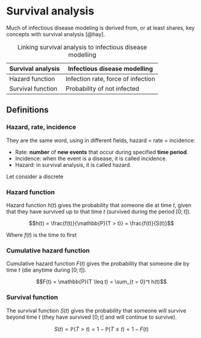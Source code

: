 # Survival analysis

Much of infectious disease modeling is derived from, or at least shares, key concepts with survival analysis [@hay].

| Survival analysis | Infectious disease modelling       |
|-------------------|------------------------------------|
| Hazard function   | Infection rate, force of infection |
| Survival function | Probability of not infected        |

: Linking survival analysis to infectious disease modelling

## Definitions

### Hazard, rate, incidence

They are the same word, using in different fields, hazard = rate = incidence:

-   Rate: **number** of **new events** that occur during specified **time period**.
-   Incidence: when the event is a disease, it is called incidence.
-   Hazard: in survival analysis, it is called hazard.

Let consider a discrete

### Hazard function

Hazard function $h(t)$ gives the probability that someone die at time $t$, given that they have survived up to that time $t$ (survived during the period $[0;t]$).

$$h(t) = \frac{f(t)}{\mathbb{P}(T > t)} = \frac{f(t)}{S(t)}$$

Where $f(t)$ is the time to first 

### Cumulative hazard function

Cumulative hazard function $F(t)$ gives the probability that someone die by time $t$ (die anytime during $[0;t]$).

$$F(t) = \mathbb{P}(T \leq t) = \sum_{t = 0}^t h(t)$$

### Survival function

The survival function $S(t)$ gives the probability that someone will survive beyond time $t$ (they have survived $[0;t]$ and will continue to survive).

$$S(t) = \mathbb{P}(T > t) = 1 - \mathbb{P}(T \leq t) = 1 - F(t)$$



